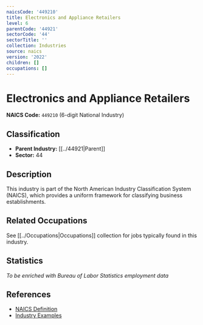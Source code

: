 ```yaml
---
naicsCode: '449210'
title: Electronics and Appliance Retailers
level: 6
parentCode: '44921'
sectorCode: '44'
sectorTitle: ''
collection: Industries
source: naics
version: '2022'
children: []
occupations: []
---
```

# Electronics and Appliance Retailers

**NAICS Code:** `449210` (6-digit National Industry)

## Classification

- **Parent Industry:** [[../44921|Parent]]
- **Sector:** 44

## Description

This industry is part of the North American Industry Classification System (NAICS), which provides a uniform framework for classifying business establishments.

## Related Occupations

See [[../Occupations|Occupations]] collection for jobs typically found in this industry.

## Statistics

*To be enriched with Bureau of Labor Statistics employment data*

## References

- [NAICS Definition](https://www.census.gov/naics/)
- [Industry Examples](https://www.census.gov/naics/2022NAICS/)
